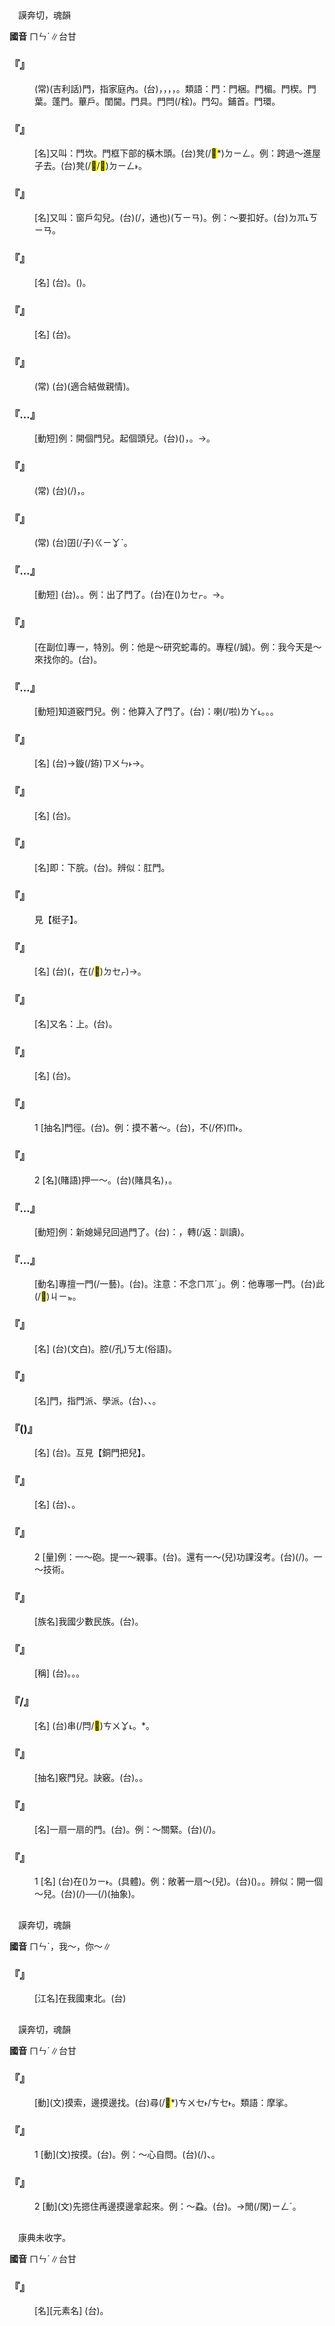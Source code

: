 
=={{ruby|門|ㄇㄣˊ}}==

　謨奔切，魂韻

'''國音''' <rt>ㄇㄣˊ</rt>∥台甘

    

==='''『{{ruby|五|ㄨˇ}}{{ruby|福|ㄈㄨˊ}}{{ruby|臨|ㄌㄧㄣˊ}}{{ruby|門|ㄇㄣˊ}}』'''===
: (常)(吉利話)門，指家庭內。(台){{ruby|長|ㄉㆭˊ}}{{ruby|壽|ㄒㄧㄨ˫}}，{{ruby|富|ㄏㄨ˪}}{{ruby|貴|ㄍㄨㄧ˪}}，{{ruby|康|ㄎㆲ}}{{ruby|健|ㄍㄧㄢ˫}}，{{ruby|好|ㄏㄜˋ}}{{ruby|德|ㄉㄧㆤㆶ}}{{ruby|行|ㄏㄧㄥˊ}}，{{ruby|善|ㄒㄧㄢ˫}}{{ruby|終|ㄐㄧㆲ}}{{ruby|等|ㄉㄧㄥˋ}}{{ruby|等|ㄉㄧㄥˋ}}{{ruby|丌|ㆤ}}{{ruby|福|ㄏㆦㆶ}}{{ruby|氣|ㄎㄧ˪}}{{ruby|攏|ㄌㆲˋ}}{{ruby|降|ㄍㄤ˪}}{{ruby|臨|ㄌㄧㆬˊ}}{{ruby|一|ㄐㄧㆵ ͘}}{{ruby|厝|ㄘㄨ˪}}{{ruby|內|ㄌㄞ˫}}。類語：門：門梱。門楣。門楔。門葉。蓬門。蓽戶。閨閫。門具。門閂(/栓)。門勾。鋪首。門環。
    

==='''『{{ruby|門|ㄇㄣˊ}}{{ruby|檻|ㄎㄢˇ}}{{ruby|兒|ㄦ}}』'''===
: [名]又叫：門坎。門框下部的橫木頭。(台){{ruby|戶|ㄏㆦ˫}}凳(/<mark>&#xf9be7;</mark>*{{ruby|/|ㄉㆨㆪ}})<rt>ㄉㄧㄥ</rt>。例：跨過～進屋子去。(台){{ruby|跨|ㄏㆩ˫}}{{ruby|過|ㄍㆤ˪/ㄍㄨㆤ˪}}{{ruby|戶|ㄏㆦ˫}}凳({{ruby|/|ㄍㄛ˪}}/<mark>&#xf9be7;</mark>/<mark>&#xf90cb;</mark>)<rt>ㄉㄧㄥ˫</rt>{{ruby|入|ㄌㄧㆴ ͘}}{{ruby|去|ㄎㄧ˪}}{{ruby|厝|ㄘㄨ˪}}{{ruby|內|ㄌㄞ˫}}。
    

==='''『{{ruby|門|ㄇㄣˊ}}{{ruby|勾|ㄍㄡ}}{{ruby|兒|ㄦ}}』'''===
: [名]又叫：窗戶勾兒。(台){{ruby|門|ㄇㆭˊ}}{{ruby|或|ㄧㄚㆷ ͘}}{{ruby|是|ㄒㄧ˫}}{{ruby|窗|ㄊㄤ}}(/{{ruby|<mark>&#xf984d;</mark>|ㄊㄤ}}，通也){{ruby|仔|ㄚ}}{{ruby|丌|ㆤ}}{{ruby|彎|ㄨㄢ}}{{ruby|曲|ㄎㄧㄠ}}{{ruby|形|ㄏㄧㄥˊ}}{{ruby|丌|ㆤ}}{{ruby|勾|ㄍㄠ}}({{ruby|/|ㄉㆭ˪}}<rt>ㄎㄧㄢ</rt>){{ruby|仔|ㄚ}}。例：～要扣好。(台){{ruby|門|ㄇㆭˊ}}{{ruby|丌|ㄗㄨㄥ}}<rt>ㄉㆭ˪</rt><rt>ㄎㄧㄢ</rt>{{ruby|仔|ㄚ}}{{ruby|著|ㄉㄧㄜㆷ}}{{ruby|<mark>&#xf8fb5;</mark>|ㄎㄧㄢ}}{{ruby|付|ㄏㆦ˫}}{{ruby|伊|ㄧ}}{{ruby|好|ㄏㄜˋ}}。
    

==='''『{{ruby|門|ㄇㄣˊ}}{{ruby|軸|ㄓㄡˊ}}{{ruby|兒|ㄦ}}』'''===
: [名] (台){{ruby|門|ㄇㆭˊ}}{{ruby|榫|ㄙㄨㄣˋ}}。({{ruby|插|ㄘㄚㆷ}}{{ruby|入|ㄌㄧㆴ}}{{ruby|門|ㄇㆭˊ}}{{ruby|臼|ㄎㄨ˫}}{{ruby|丌|ㆤ}}{{ruby|部|ㄅㆦ˫}}{{ruby|分|ㄏㄨㄣ˫}})。
    

==='''『{{ruby|門|ㄇㄣˊ}}{{ruby|框|ㄎㄨㄤ}}{{ruby|子|·ㄗˇ}}』'''===
: [名] (台){{ruby|門|ㄇㆭˊ}}{{ruby|框|ㄎㄧㄥ}}。
    

==='''『{{ruby|門|ㄇㄣˊ}}{{ruby|當|ㄉㄤ}}{{ruby|戶|ㄏㄨˋ}}{{ruby|對|ㄉㄨㄟˋ}}』'''===
: (常) (台){{ruby|門|ㄇㆭˊ}}{{ruby|風|ㄏㆲ}}{{ruby|相|ㄒㄧㄜ/ㄙㆩ}}{{ruby|對|ㄉㄨㄧ˪}}(適合結做親情)。
    

==='''『{{ruby|開|ㄎㄞ}}…{{ruby|門|ㄇㄣˊ}}{{ruby|兒|ㄦ}}』'''===
: [動短]例：開個門兒。起個頭兒。(台)({{ruby|我|ㆣㄨㄚˋ}}{{ruby|來|ㄌㄞˊ}}){{ruby|第|ㄉㄞ˫}}{{ruby|先|ㄒㄧㄥ}}{{ruby|做|ㄗㄨㆤ˪/ㄗㄜ˪}}，{{ruby|做|ㄗㄨㆤ˪/ㄗㄜ˪}}{{ruby|一|ㄐㄧㆵ ͘}}{{ruby|個|ㆤˊ}}{{ruby|起|ㄎㄧˋ}}{{ruby|頭|ㄊㄠˊ}}。→{{ruby|做|ㄗㄨㆤ˪/ㄗㄜ˪}}{{ruby|機|ㄍㄧ}}{{ruby|會|ㄏㄨㆤ˫}}{{ruby|付|ㄏㆦ˫}}{{ruby|人|ㄌㄤˊ}}{{ruby|會|ㄨㆤ˫/ㆤ˫}}{{ruby|得|ㄉㄧㆵ}}{{ruby|參|ㄘㆰ}}{{ruby|加|ㄍㄚ}}。
    

==='''『{{ruby|一|ㄧˋ}}{{ruby|門|ㄇㄣˊ}}{{ruby|老|ㄌㄠˇ}}{{ruby|小|ㄒㄧㄠˇ}}』'''===
: (常) (台){{ruby|歸|ㄍㄨㄧ˫}}{{ruby|家|ㄍㄚ}}{{ruby|族|ㄗㆦㆶ ͘}}(/{{ruby|全|ㄗㄨㄢˊ}}{{ruby|家|ㄍㆤ}}){{ruby|老|ㄌㄠ˫}}{{ruby|丌|ㄗㄨㄥ}}{{ruby|幼|ㄧㄨ˪}}{{ruby|丌|ㆤ}}，{{ruby|大|ㄉㄨㄚ˫}}{{ruby|大|ㄉㄨㄚ˫}}{{ruby|細|ㄙㄨㆤ˪/ㄙㆤ˪}}{{ruby|細|ㄙㄨㆤ˪/ㄙㆤ˪}}。
    

==='''『{{ruby|長|ㄓㄤˇ}}{{ruby|門|ㄇㄣˊ}}{{ruby|長|ㄓㄤˇ}}{{ruby|子|·ㄗˇ}}』'''===
: (常) (台){{ruby|大|ㄉㄨㄚ˫}}{{ruby|房|ㄅㄤˊ}}{{ruby|大|ㄉㄨㄚ˫}}囝(/子)<rt>ㄍㄧㆩˋ</rt>。
    

==='''『{{ruby|出|ㄔㄨ}}…{{ruby|門|ㄇㄣˊ}}』'''===
: [動短] (台){{ruby|出|ㄘㄨㆵ}}{{ruby|門|ㄇㆭˊ}}。{{ruby|出|ㄘㄨㆵ}}{{ruby|外|ㆣㄨㄚ˫}}。例：出了門了。(台){{ruby|一|ㄐㄧㆵ ͘}}{{ruby|時|ㄒㄧˊ}}{{ruby|外|ㆣㄨㄚ˫}}{{ruby|出|ㄘㄨㆵ}}{{ruby|無|ㆠㄜˊ}}在({{ruby|/|ㆣㄧㄢˊ}})<rt>ㄉㆤㆷ</rt>{{ruby|厝|ㄘㄨ˪}}{{ruby|內|ㄌㄞ˫}}。→{{ruby|離|ㄌㄧ˫}}{{ruby|開|ㄎㄨㄧ}}{{ruby|家|ㄍㄚ}}{{ruby|鄉|ㄏㄧㆲ}}{{ruby|去|ㄎㄧ˪}}{{ruby|真|ㄐㄧㄣ}}{{ruby|遠|ㄏㆭ˫}}{{ruby|丌|ㄗㄨㄥ}}{{ruby|所|ㄙㆦˋ}}{{ruby|在|ㄗㄞ˫}}。
    

==='''『{{ruby|專|ㄓㄨㄢ}}{{ruby|門|ㄇㄣˊ}}』'''===
: [在副位]專一，特別。例：他是～研究蛇毒的。專程(/誠)。例：我今天是～來找你的。(台){{ruby|挑|ㄊㄧㄠ}}{{ruby|工|ㄍㄤ}}。
    

==='''『{{ruby|入|ㄖㄨˋ}}…{{ruby|門|ㄇㄣˊ}}』'''===
: [動短]知道竅門兒。例：他算入了門了。(台){{ruby|伊|ㄧ}}{{ruby|會|ㄨㆤ˫/ㆤ˫}}{{ruby|用|ㄧㆲ˫/ㄧㄥ˫}}{{ruby|得|ㄉㄧㆤㆶ/ㄉㄧㆵ}}{{ruby|講|ㄍㆲˋ}}{{ruby|→|ㄍㆲ}}：{{ruby|知|ㄗㄞ}}{{ruby|影|ㄧㆩˋ}}{{ruby|一|ㄐㄧㆵ ͘}}{{ruby|個|ㆤˊ}}{{ruby|訣|ㄍㄨㄚㆵ}}喇(/啦)<rt>ㄌㄚ˪</rt>。{{ruby|掠|ㄌㄧㄚㆷ ͘}}{{ruby|著|ㄉㄧㄜㆷ}}{{ruby|勢|ㄙㆤ˪}}{{ruby|面|ㆠㄧㄣ˫/ㆠㄧㄢ˫}}。{{ruby|摸|ㆠㆲ}}{{ruby|著|ㄉㄧㄜㆷ}}{{ruby|門|ㄇㆭˊ}}{{ruby|路|ㄌㆦ˫}}。
    

==='''『{{ruby|水|ㄕㄨㄟˇ}}{{ruby|門|ㄇㄣˊ}}』'''===
: [名] (台){{ruby|水|ㄗㄨㄧˋ}}{{ruby|道|ㄉㄜ˫}}{{ruby|頭|ㄊㄠˊ}}→{{ruby|水|ㄗㄨㄧˋ}}{{ruby|龍|ㄌㄧㄥˊ}}{{ruby|頭|ㄊㄠˊ}}{{ruby|丌|ㆤ}}鏇(/銌)<rt>ㄗㄨㄣ˫</rt>{{ruby|仔|ㄚ}}→{{ruby|開|ㄎㄞ}}{{ruby|關|ㄍㄨㄢ}}。
    

==='''『{{ruby|門|ㄇㄣˊ}}{{ruby|垛|ㄉㄨㄛˇ}}{{ruby|子|·ㄗˇ}}』'''===
: [名] (台){{ruby|門|ㄇㆭˊ}}{{ruby|雙|ㄒㄧㄤ}}{{ruby|爿|ㄅㄧㄥˊ}}{{ruby|邊|ㄅㆪ}}{{ruby|丌|ㆤ}}{{ruby|磚|ㄗㆭ}}{{ruby|仔|ㄗㄨㄟˇ}}{{ruby|柱|ㄊㄧㄠ˫}}。
    

==='''『{{ruby|幽|ㄧㄡ}}{{ruby|門|ㄇㄣˊ}}』'''===
: [名]即：下脘。(台){{ruby|幽|ㄧㄨ}}{{ruby|門|ㄇㆭˊ}}。辨似：肛門。
    

==='''『{{ruby|門|ㄇㄣˊ}}{{ruby|梃|ㄊㄧㄥˇ}}{{ruby|子|·ㄗˇ}}』'''===
: 見【梃子】。
    

==='''『{{ruby|門|ㄇㄣˊ}}{{ruby|洞|ㄉㄨㄥˋ}}{{ruby|兒|ㄦ}}』'''===
: [名] (台){{ruby|大|ㄉㄨㄚ˫}}{{ruby|門|ㄇㆭˊ}}{{ruby|有|ㄨ˫}}{{ruby|厚|ㄍㄠ˫}}{{ruby|壁|ㄅㄧㄚㆷ}}{{ruby|或|ㄧㄚㆷ ͘}}{{ruby|是|ㄒㄧ˫}}{{ruby|厝|ㄘㄨ˪}}{{ruby|頂|ㄉㄧㄥˋ}}({{ruby|又|ㄧㄨ˫}}{{ruby|深|ㄑㄧㆬ}}{{ruby|又|ㄧㄨ˫}}{{ruby|長|ㄉㆭˊ}}，{{ruby|<mark>&#xffa49;</mark>|ㄅㆤㆷ/ㆠㄨㆤㆷ}}{{ruby|過|ㄍㄨㆤ˪/ㄍㆤ˪}}{{ruby|去|ㄎㄧ˪}}{{ruby|親|ㄑㄧㄣ}}{{ruby|像|ㄑㄧㆧ˫/ㄑㄧㆫ˫}}在(/<mark>&#xf9549;</mark>)<rt>ㄉㆤㆷ</rt>{{ruby|<mark>&#xf9861;</mark>|ㄋㆭ˪}}{{ruby|山|ㄙㄨㆩ}}{{ruby|洞|ㄉㆲ˫}}){{ruby|丌|ㆤ}}{{ruby|門|ㄇㆭˊ}}{{ruby|孔|ㄎㄤ}}→{{ruby|空|ㄎㆲ}}。
    

==='''『{{ruby|噴|ㄆㄣ}}{{ruby|門|ㄇㄣˊ}}』'''===
: [名]又名：上{{ruby|脘|ㄍㄨㄢˇ/ㄨㄢˇ}}。(台){{ruby|噴|ㄆㆭ}}{{ruby|門|ㄇㆭˊ}}。
    

==='''『{{ruby|電|ㄉㄧㄢˋ}}{{ruby|門|ㄇㄣˊ}}』'''===
: [名] (台){{ruby|開|ㄎㄞ}}{{ruby|關|ㄍㄨㄢ}}。
    

==='''『{{ruby|門|ㄇㄣˊ}}{{ruby|兒|ㄦ}}』'''===
:1  [抽名]門徑。(台){{ruby|門|ㄇㆭˊ}}{{ruby|路|ㄌㆦ˫}}。例：摸不著～。(台){{ruby|索|ㄙㄜㆷ}}{{ruby|→|ㄙㄚ}}{{ruby|無|ㆠㄜˊ}}{{ruby|寮|ㄌㄧㄠˊ}}{{ruby|仔|ㄗㄨㄟˇ}}{{ruby|門|ㄇㆭˊ}}，不(/伓)<rt>ㆬ˫</rt>{{ruby|知|ㄗㆮ}}{{ruby|<mark>&#xffa49;</mark>|ㆠㆤㆷ/ㆠㄨㆤㆷ}}{{ruby|怎|ㄗㄨㆩˋ}}{{ruby|樣|ㄧㆧ˫/ㄧㆫ˫}}{{ruby|處|ㄘㄨˋ}}{{ruby|理|ㄌㄧˋ}}。
    

==='''『{{ruby|門|ㄇㄣˊ}}{{ruby|兒|ㄦ}}』'''===
:2  [名](賭語)押一～。(台){{ruby|撚|ㄌㄧㄢˋ}}{{ruby|寶|ㄅㄜˋ}}(賭具名)，{{ruby|四|ㄒㄧ˪}}{{ruby|角|ㄍㄚㆶ}}{{ruby|壓|ㄉㆤㆷ}}{{ruby|一|ㄐㄧㆵ ͘}}{{ruby|角|ㄍㄚㆶ}}。
    

==='''『{{ruby|回|ㄏㄨㄟˊ}}…{{ruby|門|ㄇㄣˊ}}』'''===
: [動短]例：新媳婦兒回過門了。(台){{ruby|按|ㄢ˪}}：{{ruby|台|ㄉㄞˊ}}{{ruby|俗|ㄒㄧㆦㆶ ͘}}，{{ruby|新|ㄒㄧㄣ}}{{ruby|娘|ㄋㄧㆦˊ/ㄋㄧㄨˊ}}{{ruby|三|ㄙㆩ}}{{ruby|日|ㄌㄧㆵ ͘/ㆢㄧㆵ ͘}}轉(/返：訓讀){{ruby|·|ㄉㆭˋ}}{{ruby|厝|ㄘㄨ˪}}。
    

==='''『{{ruby|專|ㄓㄨㄢ}}…{{ruby|門|ㄇㄣˊ}}』'''===
: [動名]專擅一門(/一藝)。(台){{ruby|專|ㄗㄨㄢ}}{{ruby|門|ㆠㄨㄣˊ}}。注意：不念{{ruby|「|ㄗㄨㄢ}}<rt>ㄇㆭˊ</rt>」。例：他專哪一門。(台){{ruby|伊|ㄧ}}{{ruby|何|ㄉㄜˋ}}此(/<mark>&#xffb50;</mark>)<rt>ㄐㄧㆵ</rt>{{ruby|門|ㆠㄨㄣˊ/ㄇㆭˊ}}{{ruby|較|ㄎㄚㆷ}}{{ruby|專|ㄗㄨㄢ}}{{ruby|門|ㆠㄨㄣˊ}}。
    

==='''『{{ruby|肛|ㄍㄤ}}{{ruby|門|ㄇㄣˊ}}』'''===
: [名] (台){{ruby|肛|ㄍㆲ}}{{ruby|門|ㄇㆭˊ}}(文白)。{{ruby|骹|ㄎㄚ}}{{ruby|穿|ㄘㆭ}}腔(/孔)<rt>ㄎㄤ</rt>(俗語)。
    

==='''『{{ruby|孔|ㄎㄨㄥˇ}}{{ruby|門|ㄇㄣˊ}}』'''===
: [名]門，指門派、學派。(台){{ruby|孔|ㄎㆲˋ}}{{ruby|子|ㄗㄨˋ}}{{ruby|儒|ㄌㄨˊ/ㆡㄨˊ}}{{ruby|學|ㄏㄚㆶ ͘}}{{ruby|丌|ㆤ}}{{ruby|學|ㄏㄚㆶ ͘}}{{ruby|派|ㄆㄞ˪}}、{{ruby|學|ㄏㄚㆶ ͘}}{{ruby|問|ㆠㄨㄣ˫}}、{{ruby|思|ㄙㄨ˫}}{{ruby|想|ㄒㄧㆲˋ}}。
    

==='''『{{ruby|門|ㄇㄣˊ}}{{ruby|把|ㄅㄚˇ}}({{ruby|兒|ㄦ}})』'''===
: [名] (台){{ruby|門|ㄇㆭˊ}}{{ruby|啄|ㄉㄠㆷ}}{{ruby|仔|ㄚ}}。互見【銅門把兒】。
    

==='''『{{ruby|門|ㄇㄣˊ}}{{ruby|楣|ㄇㄟˊ}}』'''===
: [名] (台){{ruby|家|ㄍㄚ}}{{ruby|風|ㄏㆲ}}、{{ruby|地|ㄉㆤ˫/ㄉㄨㆤ˫}}{{ruby|位|ㄨㄧ˫}}。
    

==='''『{{ruby|門|ㄇㄣˊ}}』'''===
:2  [量]例：一～砲。提一～親事。(台){{ruby|講|ㄍㆲˋ}}{{ruby|一|ㄐㄧㆵ ͘}}{{ruby|個|ㆤˊ}}{{ruby|親|ㄑㄧㄣ}}{{ruby|情|ㄐㄧㆩˊ}}。還有一～(兒)功課沒考。(台){{ruby|猶|ㄧㄠˋ}}{{ruby|一|ㄐㄧㆵ ͘}}{{ruby|科|ㄎㄜ}}{{ruby|未|ㆠㆤ˫/ㆠㄨㆤ˫}}{{ruby|考|ㄎㄜˋ}}(/{{ruby|無|ㆠㄜˊ}}{{ruby|考|ㄎㄜˋ}})。一～技術。
    

==='''『{{ruby|門|ㄇㄣˊ}}{{ruby|巴|ㄅㄚ}}』'''===
: [族名]我國少數民族。(台){{ruby|門|ㄇㆭˊ}}{{ruby|巴|ㄅㄚ}}。
    

==='''『{{ruby|門|ㄇㄣˊ}}{{ruby|生|ㄕㄥ}}』'''===
: [稱] (台){{ruby|學|ㄏㄚㆶ ͘}}{{ruby|生|ㄒㄧㄥ}}。{{ruby|門|ㄇㆭˊ}}{{ruby|人|ㆢㄧㄣˊ/ㄌㄧㄣˊ}}。{{ruby|門|ㄇㆭˊ}}{{ruby|徒|ㄉㆦˊ}}。
    

==='''『{{ruby|門|ㄇㄣˊ}}{{ruby|閂|ㄕㄨㄢ}}/{{ruby|栓|ㄕㄨㄢ}}』'''===
: [名] (台){{ruby|門|ㄇㆭˊ}}串(/閂/<mark>&#xf9267;</mark>)<rt>ㄘㄨㆩ˪</rt>。{{ruby|門|ㄇㆭˊ}}{{ruby|梇|ㄌㆲ˫}}*。
    

==='''『{{ruby|門|ㄇㄣˊ}}{{ruby|徑|ㄐㄧㄥˋ}}』'''===
: [抽名]竅門兒。訣竅。(台){{ruby|訣|ㄍㄨㄚㆵ}}。{{ruby|門|ㄇㆭˊ}}{{ruby|路|ㄌㆦ˫}}。
    

==='''『{{ruby|門|ㄇㄣˊ}}{{ruby|扇|ㄕㄢˋ}}』'''===
: [名]一扇一扇的門。(台){{ruby|門|ㄇㆭˊ}}{{ruby|扇|ㄒㆪ˪}}{{ruby|板|ㄅㄢˋ}}。例：～關緊。(台){{ruby|門|ㄇㆭˊ}}{{ruby|扇|ㄒㆪ˪}}(/{{ruby|扇|ㄒㆪ˪}}{{ruby|板|ㄅㄢˋ}}){{ruby|關|ㄍㄨㆮ/ㄍㄨㆪ}}{{ruby|付|ㄏㆦ˫}}{{ruby|緪|ㄢˊ}}。
    

==='''『{{ruby|門|ㄇㄣˊ}}』'''===
:1  [名] (台){{ruby|門|ㄇㆭˊ}}{{ruby|設|ㄒㄧㄚㆵ}}在({{ruby|/|ㆣㄧㄢˊ}})<rt>ㄉㄧ˫</rt>{{ruby|入|ㄌㄧㆴ}}{{ruby|口|ㄎㄠˋ}}{{ruby|會|ㄨㆤ˫/ㆤ˫}}{{ruby|開|ㄎㄨㄧ}}{{ruby|會|ㄨㆤ˫/ㆤ˫}}{{ruby|關|ㄍㄨㆪ/ㄍㄨㆮ}}{{ruby|得|ㄉㄧㆤㆶ/ㄉㄧㆵ}}{{ruby|丌|ㄗㄨㄥ}}{{ruby|用|ㄧㆲ˫}}{{ruby|具|ㄍㄨ˫}}。(具體)。例：敞著一扇～(兒)。(台)({{ruby|雙|ㄒㄧㄤ}}{{ruby|扇|ㄒㆪ˪}}{{ruby|丌|ㆤ}}{{ruby|門|ㄇㆭˊ}}){{ruby|一|ㄐㄧㆵ ͘}}{{ruby|扇|ㄒㆪ˪}}{{ruby|門|ㄇㆭˊ}}{{ruby|放|ㄅㄤ˪}}{{ruby|開|ㄎㄨㄧ}}{{ruby|開|ㄎㄨㄧ}}。{{ruby|關|ㄍㄨㆪ/ㄍㄨㆮ}}{{ruby|半|ㄅㄨㆩ˪}}{{ruby|扇|ㄒㆪ˪}}{{ruby|門|ㄇㆭˊ}}。辨似：開一個～兒。(台){{ruby|開|ㄎㄨㄧ}}(/{{ruby|設|ㄒㄧㄚㆵ}}){{ruby|一|ㄐㄧㆵ ͘}}{{ruby|個|ㆤˊ}}{{ruby|出|ㄘㄨㆵ}}{{ruby|入|ㄌㄧㆴ/ㄌㄚㆴ}}{{ruby|丌|ㆤ}}{{ruby|所|ㄙㆦˋ}}{{ruby|在|ㄗㄞ˫}}──{{ruby|門|ㄇㆭˊ}}(/{{ruby|門|ㄇㆭˊ}}{{ruby|路|ㄌㆦ˫}})(抽象)。
    

=={{ruby|們|ㄇㄣˊ}}==

　謨奔切，魂韻

'''國音''' <rt>ㄇㄣˊ</rt>{{ruby|。|ㄇㄣ}}，我～，你～∥

    

==='''『{{ruby|圖|ㄊㄨˊ}}{{ruby|們|ㄇㄣˊ}}{{ruby|江|ㄐㄧㄤ}}』'''===
: [江名]在我國東北。(台){{ruby|圖|ㄉㆦˊ}}{{ruby|們|ㆠㄨㄣˊ}}{{ruby|江|ㄍㄤ}}
    

=={{ruby|捫|ㄇㄣˊ}}==

　謨奔切，魂韻

'''國音''' <rt>ㄇㄣˊ</rt>∥台甘

    

==='''『{{ruby|捫|ㄇㄣˊ}}{{ruby|搎|ㄙㄨㄣ}}』'''===
: [動](文)摸索，邊摸邊找。(台){{ruby|那|ㄋㄚˋ}}{{ruby|摸|ㆠㆲ}}{{ruby|那|ㄋㄚˋ}}尋(/<mark>&#xffbf6;</mark>*)<rt>ㄘㄨㆤ˫/ㄘㆤ˫</rt>。類語：摩挲。
    

==='''『{{ruby|捫|ㄇㄣˊ}}』'''===
:1  [動](文)按摸。(台){{ruby|用|ㄧㆲ˫}}{{ruby|手|ㄑㄧㄨˋ}}{{ruby|摸|ㆠㆲ}}。例：～心自問。(台){{ruby|摸|ㆠㆲ}}{{ruby|自|ㄗㄨ˫}}{{ruby|己|ㄍㄧˋ}}{{ruby|丌|ㆤ}}{{ruby|胸|ㄏㄧㄥ}}{{ruby|坎|ㄎㆰˋ}}(/{{ruby|心|ㄒㄧㆬ}}{{ruby|肝|ㄍㄨㆩ}}){{ruby|問|ㄇㆭ˫}}{{ruby|自|ㄗㄨ˫}}{{ruby|己|ㄍㄧˋ}}{{ruby|反|ㄏㄨㄢˋ}}{{ruby|省|ㄒㄧㄥˋ}}、{{ruby|省|ㄒㄧㄥˋ}}{{ruby|察|ㄘㄚㆵ}}。
    

==='''『{{ruby|捫|ㄇㄣˊ}}』'''===
:2  [動](文)先摁住再邊摸邊拿起來。例：～蝨。(台){{ruby|掠|ㄌㄧㄚㆷ ͘}}{{ruby|蝨|ㄙㄚㆵ}}{{ruby|母|ㆠㄜˋ/ㆠㄨˋ}}。→{{ruby|消|ㄒㄧㄠ}}閒(/閑)<rt>ㄧㄥˊ</rt>。
    

=={{ruby|鍆|ㄇㄣˊ}}==

　康典未收字。

'''國音''' <rt>ㄇㄣˊ</rt>∥台甘

    

==='''『{{ruby|鍆|ㄇㄣˊ}}』'''===
: [名][元素名] (台){{ruby|鍆|ㆠㄨㄣˊ}}。
    
